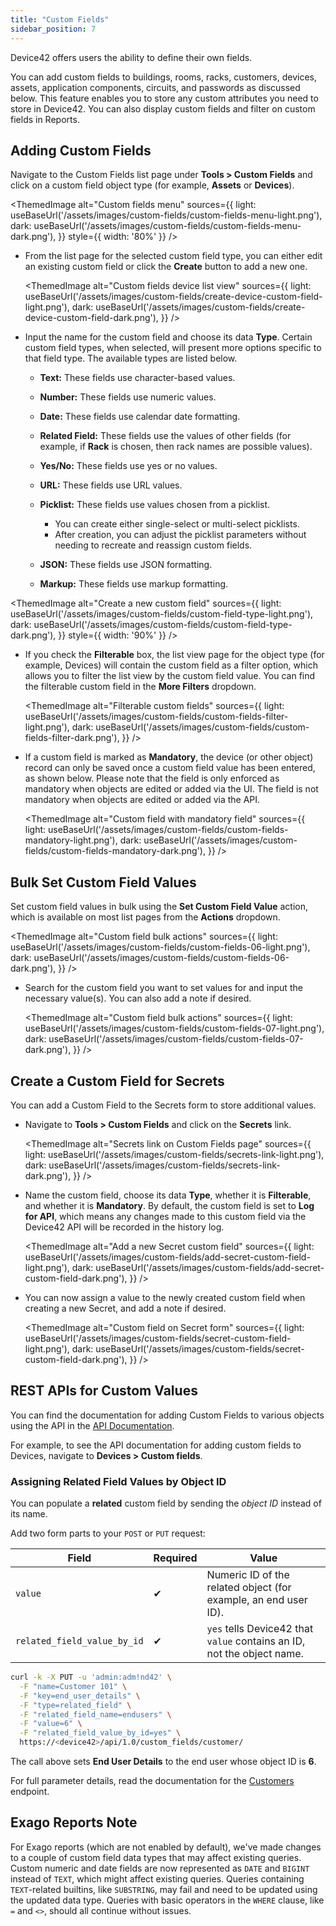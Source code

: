 ```yaml
---
title: "Custom Fields"
sidebar_position: 7
---
```



Device42 offers users the ability to define their own fields.

You can add custom fields to buildings, rooms, racks, customers, devices, assets, application components, circuits, and passwords as discussed below. This feature enables you to store any custom attributes you need to store in Device42. You can also display custom fields and filter on custom fields in Reports.

## Adding Custom Fields

Navigate to the Custom Fields list page under **Tools > Custom Fields** and click on a custom field object type (for example, **Assets** or **Devices**).

<ThemedImage
  alt="Custom fields menu"
  sources={{
    light: useBaseUrl('/assets/images/custom-fields/custom-fields-menu-light.png'),
    dark: useBaseUrl('/assets/images/custom-fields/custom-fields-menu-dark.png'),
  }}
  style={{ width: '80%' }} 
/>

- From the list page for the selected custom field type, you can either edit an existing custom field or click the **Create** button to add a new one.

  <ThemedImage
    alt="Custom fields device list view"
    sources={{
      light: useBaseUrl('/assets/images/custom-fields/create-device-custom-field-light.png'),
      dark: useBaseUrl('/assets/images/custom-fields/create-device-custom-field-dark.png'),
    }}
  />

- Input the name for the custom field and choose its data **Type**. Certain custom field types, when selected, will present more options specific to that field type. The available types are listed below.

  - **Text:** These fields use character-based values.
  - **Number:** These fields use numeric values.
  - **Date:** These fields use calendar date formatting.
  - **Related Field:** These fields use the values of other fields (for example, if **Rack** is chosen, then rack names are possible values).
  - **Yes/No:** These fields use yes or no values.
  - **URL:** These fields use URL values.
  - **Picklist:** These fields use values chosen from a picklist.
    - You can create either single-select or multi-select picklists.
    - After creation, you can adjust the picklist parameters without needing to recreate and reassign custom fields.
    
  - **JSON:** These fields use JSON formatting.
  - **Markup:** These fields use markup formatting.

<ThemedImage
  alt="Create a new custom field"
  sources={{
    light: useBaseUrl('/assets/images/custom-fields/custom-field-type-light.png'),
    dark: useBaseUrl('/assets/images/custom-fields/custom-field-type-dark.png'),
  }}
  style={{ width: '90%' }}
/>

- If you check the **Filterable** box, the list view page for the object type (for example, Devices) will contain the custom field as a filter option, which allows you to filter the list view by the custom field value. You can find the filterable custom field in the **More Filters** dropdown.

  <ThemedImage
    alt="Filterable custom fields"
    sources={{
      light: useBaseUrl('/assets/images/custom-fields/custom-fields-filter-light.png'),
      dark: useBaseUrl('/assets/images/custom-fields/custom-fields-filter-dark.png'),
    }}
  />

- If a custom field is marked as **Mandatory**, the device (or other object) record can only be saved once a custom field value has been entered, as shown below. Please note that the field is only enforced as mandatory when objects are edited or added via the UI. The field is not mandatory when objects are edited or added via the API.

  <ThemedImage
    alt="Custom field with mandatory field"
    sources={{
      light: useBaseUrl('/assets/images/custom-fields/custom-fields-mandatory-light.png'),
      dark: useBaseUrl('/assets/images/custom-fields/custom-fields-mandatory-dark.png'),
    }}
  />  

## Bulk Set Custom Field Values

Set custom field values in bulk using the **Set Custom Field Value** action, which is available on most list pages from the **Actions** dropdown.

  <ThemedImage
    alt="Custom field bulk actions"
    sources={{ 
      light: useBaseUrl('/assets/images/custom-fields/custom-fields-06-light.png'),
      dark: useBaseUrl('/assets/images/custom-fields/custom-fields-06-dark.png'),
    }}
  />

- Search for the custom field you want to set values for and input the necessary value(s). You can also add a note if desired.   

  <ThemedImage
    alt="Custom field bulk actions"
    sources={{
      light: useBaseUrl('/assets/images/custom-fields/custom-fields-07-light.png'),
      dark: useBaseUrl('/assets/images/custom-fields/custom-fields-07-dark.png'),
    }}
  />

## Create a Custom Field for Secrets

You can add a Custom Field to the Secrets form to store additional values.

- Navigate to **Tools > Custom Fields** and click on the **Secrets** link.

  <ThemedImage
    alt="Secrets link on Custom Fields page"
    sources={{
      light: useBaseUrl('/assets/images/custom-fields/secrets-link-light.png'),
      dark: useBaseUrl('/assets/images/custom-fields/secrets-link-dark.png'),
    }}
  />

- Name the custom field, choose its data **Type**, whether it is **Filterable**, and whether it is **Mandatory**. By default, the custom field is set to **Log for API**, which means any changes made to this custom field via the Device42 API will be recorded in the history log.

  <ThemedImage
    alt="Add a new Secret custom field"
    sources={{
      light: useBaseUrl('/assets/images/custom-fields/add-secret-custom-field-light.png'),
      dark: useBaseUrl('/assets/images/custom-fields/add-secret-custom-field-dark.png'),
    }}
  />

- You can now assign a value to the newly created custom field when creating a new Secret, and add a note if desired.

  <ThemedImage
    alt="Custom field on Secret form"
    sources={{
      light: useBaseUrl('/assets/images/custom-fields/secret-custom-field-light.png'),
      dark: useBaseUrl('/assets/images/custom-fields/secret-custom-field-dark.png'),
    }}
  />

## REST APIs for Custom Values

You can find the documentation for adding Custom Fields to various objects using the API in the [API Documentation](https://api.device42.com). 

For example, to see the API documentation for adding custom fields to Devices, navigate to **Devices > Custom fields**.

### Assigning Related Field Values by Object ID

You can populate a **related** custom field by sending the *object ID* instead of its name.

Add two form parts to your `POST` or `PUT` request:

| Field | Required | Value |
| ----- | -------- | ----- |
| `value` | ✔ | Numeric ID of the related object (for example, an end user ID). |
| `related_field_value_by_id` | ✔ | `yes` tells Device42 that `value` contains an ID, not the object name. |

```bash
curl -k -X PUT -u 'admin:adm!nd42' \
  -F "name=Customer 101" \
  -F "key=end_user_details" \
  -F "type=related_field" \
  -F "related_field_name=endusers" \
  -F "value=6" \
  -F "related_field_value_by_id=yes" \
  https://<device42>/api/1.0/custom_fields/customer/
```

The call above sets **End User Details** to the end user whose object ID is **6**.

For full parameter details, read the documentation for the [Customers](https://api.device42.com/#!/Customers) endpoint.

## Exago Reports Note

For Exago reports (which are not enabled by default), we've made changes to a couple of custom field data types that may affect existing queries. Custom numeric and date fields are now represented as `DATE` and `BIGINT` instead of `TEXT`, which might affect existing queries. Queries containing `TEXT`-related builtins, like `SUBSTRING`, may fail and need to be updated using the updated data type. Queries with basic operators in the `WHERE` clause, like `=` and `<>`, should all continue without issues. 
